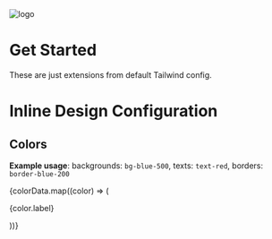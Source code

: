 
<Meta title="Get Started" />

<img src={cover} alt="logo" className=" mb-16" />

# Get Started

These are just extensions from default Tailwind config.

# Inline Design Configuration

## Colors

**Example usage**: backgrounds: `bg-blue-500`, texts: `text-red`, borders: `border-blue-200`

<div className="">

  <div class="grid grid-cols-10 gap-y-2 gap-x-4">
    {colorData.map((color) => (
      <div>
        <p className="!text-xs !m-0">{color.label}</p>
        <div
          className={cn(
            "flex items-center justify-center h-10 !text-sm",
            color.value
          )}
        ></div>
      </div>
    ))}
  </div>
</div>
